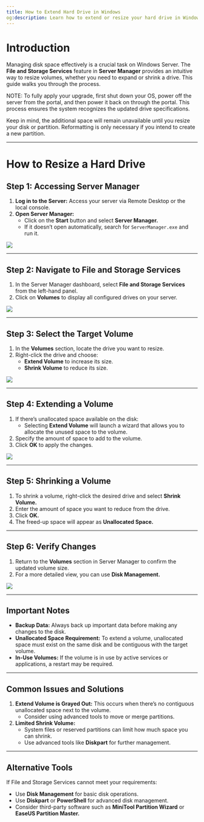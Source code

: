 ```yaml
---
title: How to Extend Hard Drive in Windows
og:description: Learn how to extend or resize your hard drive in Windows using Server Manager, Disk Management, or advanced tools. Follow this step-by-step guide to manage disk space effectively.
---
```


# Introduction

Managing disk space effectively is a crucial task on Windows Server. The **File and Storage Services** feature in **Server Manager** provides an intuitive way to resize volumes, whether you need to expand or shrink a drive. This guide walks you through the process.

<Note>
NOTE: To fully apply your upgrade, first shut down your OS, power off the server from the portal, and then power it back on through the portal. This process ensures the system recognizes the updated drive specifications.

Keep in mind, the additional space will remain unavailable until you resize your disk or partition. Reformatting is only necessary if you intend to create a new partition.

</Note>

---

# How to Resize a Hard Drive

## Step 1: Accessing Server Manager

1. **Log in to the Server:**
   Access your server via Remote Desktop or the local console.
2. **Open Server Manager:**
   - Click on the **Start** button and select **Server Manager.**
   - If it doesn’t open automatically, search for `ServerManager.exe` and run it.

![](/assets/1sSq3fI0sZJj8Zc4RoSr4-PVF-RTHQ6AszvmHN_-Td3-20241120-081714.png)

---

## Step 2: Navigate to File and Storage Services

1. In the Server Manager dashboard, select **File and Storage Services** from the left-hand panel.
2. Click on **Volumes** to display all configured drives on your server.

![](/assets/1sSq3fI0sZJj8Zc4RoSr4-8X555kOnJsLqoBn3kc8Hy-20241120-082712.png)

---

## Step 3: Select the Target Volume

1. In the **Volumes** section, locate the drive you want to resize.
2. Right-click the drive and choose:
   - **Extend Volume** to increase its size.
   - **Shrink Volume** to reduce its size.

![](/assets/1sSq3fI0sZJj8Zc4RoSr4-l1DTZloyGa9GZs3zf5s-H-20241120-082731.png)

---

## Step 4: Extending a Volume

1. If there’s unallocated space available on the disk:
   - Selecting **Extend Volume** will launch a wizard that allows you to allocate the unused space to the volume.
2. Specify the amount of space to add to the volume.
3. Click **OK** to apply the changes.

![](/assets/1sSq3fI0sZJj8Zc4RoSr4-wIHoylUNNawAvZuoYoGHR-20241120-082756.png)

---

## Step 5: Shrinking a Volume

1. To shrink a volume, right-click the desired drive and select **Shrink Volume.**
2. Enter the amount of space you want to reduce from the drive.
3. Click **OK.**
4. The freed-up space will appear as **Unallocated Space.**

---

## Step 6: Verify Changes

1. Return to the **Volumes** section in Server Manager to confirm the updated volume size.
2. For a more detailed view, you can use **Disk Management.**

![](/assets/1sSq3fI0sZJj8Zc4RoSr4--vk1-kxLj7Ff7FLwwp7o0-20241120-082824.png)

---

## Important Notes

- **Backup Data:** Always back up important data before making any changes to the disk.
- **Unallocated Space Requirement:** To extend a volume, unallocated space must exist on the same disk and be contiguous with the target volume.
- **In-Use Volumes:** If the volume is in use by active services or applications, a restart may be required.

---

## Common Issues and Solutions

1. **Extend Volume is Grayed Out:**
   This occurs when there’s no contiguous unallocated space next to the volume.
   - Consider using advanced tools to move or merge partitions.
2. **Limited Shrink Volume:**
   - System files or reserved partitions can limit how much space you can shrink.
   - Use advanced tools like **Diskpart** for further management.

---

## Alternative Tools

If File and Storage Services cannot meet your requirements:

- Use **Disk Management** for basic disk operations.
- Use **Diskpart** or **PowerShell** for advanced disk management.
- Consider third-party software such as **MiniTool Partition Wizard** or **EaseUS Partition Master.**
